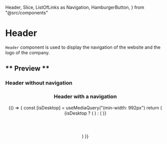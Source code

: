   Header,
  Slice,
  ListOfLinks as Navigation,
  HamburgerButton,
} from "@src/components"

<Meta title="Components/Header" component={Header} />

# Header

`Header` component is used to display the navigation of the website and the logo of the company.

## ** Preview **

### Header without navigation

<Canvas>
  <Story name="Header">
    <Header logo={logoCompany} alt="Logo" />
  </Story>
</Canvas>

### Header with a navigation

<Canvas>
  <Story name="Header with navigation">
    {() => {
      const [isDesktop] = useMediaQuery("(min-width: 992px")
      return (
        <Header altLogo="Logo" logo={logoCompany}>
          <Slice __TYPE="navigation">
            <GridItem display="grid" justifyItems="end">
              {isDesktop ? (
                <Navigation alignNavigation="right" content={navigation} />
              ) : (
                <HamburgerButton ariaLabel="Navigation menu" menuLabel="Menu" />
              )}
            </GridItem>
          </Slice>
        </Header>
      )
    }}
  </Story>
</Canvas>

<ArgsTable of={Header} />
